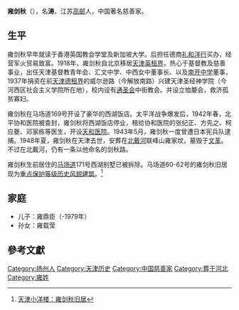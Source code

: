 '''雍剑秋'''（{{bd|1875年||1948年||catIdx=Y雍}}），名'''涛'''，江苏[[高邮|高邮]]人，中国著名慈善家。

==生平==
雍剑秋早年就读于香港英国教会学堂及新加坡大学。后担任德商[[礼和洋行|礼和洋行]]买办，经营军火贸易致富。1918年，雍剑秋自北京移居[[天津英租界|天津英租界]]，热心于基督教及慈善事业，出任天津基督教青年会、汇文中学、中西女中董事长、以及[[南开中学|南开中学]]董事，1937年捐资在前[[天津德租界|天津德租界]]的威尔逊路（今解放南路）兴建天津圣经神学院（今河西区社会主义学院所在地），校内设有[[通圣会|通圣会]]中街教会。并设立恤嫠会，救济孤贫寡妇。

雍剑秋在马场道169号开设了豪华的西湖饭店。太平洋战争爆发后，1942年春，北平协和医院被查封，雍剑秋将西湖饭店停业，租给协和医院的张纪正、方先之、柯应夔、邓家栋等医生，开设[[天和医院|天和医院]]。1943年5月，雍剑秋一度曾遭日本宪兵队逮捕。1948年夏，雍剑秋在天津去世，安葬在[[北戴河|北戴河]]联峰山雍家坟，墓毁于[[文革|文革]]。不过在北戴河，仍有一条以他命名的剑秋路。

雍剑秋生前居住的[[马场道|马场道]]171号西湖别墅已被拆除。马场道60-62号的雍剑秋旧居现为[[天津历史风貌建筑|重点保护等级历史风貌建筑]]。<ref>[http://www.022net.com/2010/2-5/442570152372953-2.html 天津小洋楼：雍剑秋旧居]{{dead link|date=2018年5月 |bot=InternetArchiveBot |fix-attempted=yes }}</ref>

==家庭==
*儿子：雍鼎臣（-1979年）
*孙女：雍载莹

==參考文獻==
<div class="references-small">
<references />
</div>

{{DEFAULTSORT:Y}}
[[Category:扬州人|Category:扬州人]]
[[Category:天津历史|Category:天津历史]]
[[Category:中国慈善家|Category:中国慈善家]]
[[Category:葬于河北|Category:葬于河北]]
[[Category:雍姓|Category:雍姓]]